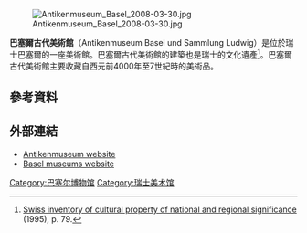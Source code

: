 [[Image:Antikenmuseum_Basel_2008-03-30.jpg|thumb]]

'''巴塞爾古代美術館'''（Antikenmuseum Basel und Sammlung Ludwig）是位於瑞士巴塞爾的一座美術館。巴塞爾古代美術館的建築也是瑞士的文化遺產<ref>[[Swiss_inventory_of_cultural_property_of_national_and_regional_significance|Swiss inventory of cultural property of national and regional significance]] (1995), p. 79.</ref>。巴塞爾古代美術館主要收藏自西元前4000年至7世紀時的美術品。

==參考資料==
{{reflist}}

==外部連結==
*[https://web.archive.org/web/20110706221409/http://www.antikenmuseumbasel.ch/ Antikenmuseum website]
*[https://web.archive.org/web/20080505033615/http://www.museenbasel.ch/en/index.php Basel museums website]
{{Coord|47.554379|7.593251|type:landmark_region:CH-BS_source:dewiki|display=title}}

[[Category:巴塞尔博物馆|Category:巴塞尔博物馆]]
[[Category:瑞士美术馆|Category:瑞士美术馆]]